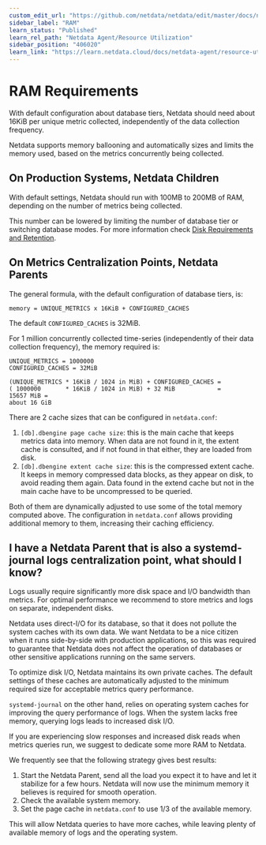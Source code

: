 ```yaml
---
custom_edit_url: "https://github.com/netdata/netdata/edit/master/docs/netdata-agent/sizing-netdata-agents/ram-requirements.md"
sidebar_label: "RAM"
learn_status: "Published"
learn_rel_path: "Netdata Agent/Resource Utilization"
sidebar_position: "406020"
learn_link: "https://learn.netdata.cloud/docs/netdata-agent/resource-utilization/ram"
---
```


# RAM Requirements

With default configuration about database tiers, Netdata should need about 16KiB per unique metric collected, independently of the data collection frequency.

Netdata supports memory ballooning and automatically sizes and limits the memory used, based on the metrics concurrently being collected.

## On Production Systems, Netdata Children

With default settings, Netdata should run with 100MB to 200MB of RAM, depending on the number of metrics being collected.

This number can be lowered by limiting the number of database tier or switching database modes. For more information check [Disk Requirements and Retention](/docs/netdata-agent/resource-utilization/disk-&-retention).

## On Metrics Centralization Points, Netdata Parents

The general formula, with the default configuration of database tiers, is:

```text
memory = UNIQUE_METRICS x 16KiB + CONFIGURED_CACHES
```

The default `CONFIGURED_CACHES` is 32MiB.

For 1 million concurrently collected time-series (independently of their data collection frequency), the memory required is:

```text
UNIQUE_METRICS = 1000000
CONFIGURED_CACHES = 32MiB

(UNIQUE_METRICS * 16KiB / 1024 in MiB) + CONFIGURED_CACHES =
( 1000000       * 16KiB / 1024 in MiB) + 32 MiB            =
15657 MiB =
about 16 GiB
```

There are 2 cache sizes that can be configured in `netdata.conf`:

1. `[db].dbengine page cache size`: this is the main cache that keeps metrics data into memory. When data are not found in it, the extent cache is consulted, and if not found in that either, they are loaded from disk.
2. `[db].dbengine extent cache size`: this is the compressed extent cache. It keeps in memory compressed data blocks, as they appear on disk, to avoid reading them again. Data found in the extend cache but not in the main cache have to be uncompressed to be queried.

Both of them are dynamically adjusted to use some of the total memory computed above. The configuration in `netdata.conf` allows providing additional memory to them, increasing their caching efficiency.

## I have a Netdata Parent that is also a systemd-journal logs centralization point, what should I know?

Logs usually require significantly more disk space and I/O bandwidth than metrics. For optimal performance we recommend to store metrics and logs on separate, independent disks.

Netdata uses direct-I/O for its database, so that it does not pollute the system caches with its own data. We want Netdata to be a nice citizen when it runs side-by-side with production applications, so this was required to guarantee that Netdata does not affect the operation of databases or other sensitive applications running on the same servers.

To optimize disk I/O, Netdata maintains its own private caches. The default settings of these caches are automatically adjusted to the minimum required size for acceptable metrics query performance.

`systemd-journal` on the other hand, relies on operating system caches for improving the query performance of logs. When the system lacks free memory, querying logs leads to increased disk I/O.

If you are experiencing slow responses and increased disk reads when metrics queries run, we suggest to dedicate some more RAM to Netdata.

We frequently see that the following strategy gives best results:

1. Start the Netdata Parent, send all the load you expect it to have and let it stabilize for a few hours. Netdata will now use the minimum memory it believes is required for smooth operation.
2. Check the available system memory.
3. Set the page cache in `netdata.conf` to use 1/3 of the available memory.

This will allow Netdata queries to have more caches, while leaving plenty of available memory of logs and the operating system.
